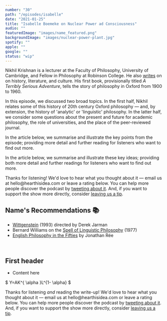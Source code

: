 ```yaml
---
number: "30"
path: "/episodes/isabelle"
date: "2021-01-25"
title: "Isabelle Boemeke on Nuclear Power ad Consciousness"
audio: ""
featuredImage: "images/name_featured.png"
backgroundImage: "images/nuclear-power-plant.jpg"
spotify: ""
apple: ""
google: ""
status: "wip"
---
```


Nikhil Krishnan is a lecturer at the Faculty of Philosophy, University of Cambridge, and Fellow in Philosophy at Robinson College. He also [writes](https://www.notion.so/Nikhil-Krishnan-845050fce07d4d13962724401583d92e) on on history, literature, and culture. His first book, provisionally titled *A Terribly Serious Adventure*, tells the story of philosophy in Oxford from 1900 to 1960.

In this episode, we discussed two broad topics. In the first half, Nikhil relates some of this history of 20th century Oxford philosophy — and, by extension, the history of 'analytic' or 'linguistic' philosophy. In the latter half, we consider some questions about the present and future for academic philosophy, the role of universities, and the place of the peer-reviewed journal.

In the article below, we summarise and illustrate the key points from the episode; providing more detail and further reading for listeners who want to find out more.

In the article below, we summarise and illustrate these key ideas; providing both more detail and further readings for listeners who want to find out more.

<div class='aside'>
<div>
Thanks for listening! We'd love to hear what you thought about it — email us at hello@hearthisidea.com or leave a rating below. You can help more people discover the podcast by <a href='https://twitter.com/intent/tweet?text=Check out Hear This Idea, a podcast showcasing new thinking in philosophy, the social sciences, and effective altruism! &url=https://www.hearthisidea.com via @hearthisidea&' about='_blank'>tweeting about it</a>. And, if you want to support the show more directly, consider <a href='https://tips.pinecast.com/jar/hear-this-idea'>leaving us a tip</a>.
</div>
</div>

## Name's Recommendations 📚

- [Wittgenstein](https://letterboxd.com/film/wittgenstein/)  (1993) directed by Derek Jarman
- Bernard Williams on the [Spell of Linguistic Philosophy](https://youtu.be/IVY6t-DaeZw) (1977)
- [English Philosophy in the Fifties](https://www.radicalphilosophy.com/article/english-philosophy-in-the-fifties) by Jonathan Rée



<div className="bookshelf" > <Book url="https://letterboxd.com/film/wittgenstein/" image="book-nikhil-1"/> <Book url="https://youtu.be/IVY6t-DaeZw" image="book-nikhil-2"/> <Book url="https://www.radicalphilosophy.com/article/english-philosophy-in-the-fifties" image="book-nikhil-3"/> </div><br/>

## First header

- Content here

$ Y=AK^{ \alpha }L^{1- \alpha} $

<div class='aside'>
<div>
Thanks for listening <i>and</i> reading the write-up! We'd love to hear what you thought about it — email us at hello@hearthisidea.com or leave a rating below. You can help more people discover the podcast by <a href='https://twitter.com/intent/tweet?text=Check out Hear This Idea, a podcast showcasing new thinking in philosophy, the social sciences, and effective altruism! &url=https://www.hearthisidea.com via @hearthisidea&' about='_blank'>tweeting about it</a>. And, if you want to support the show more directly, consider <a href='https://tips.pinecast.com/jar/hear-this-idea'>leaving us a tip</a>.
</div>
</div>